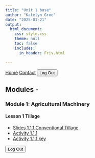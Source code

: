 ```yaml
---
title: "Unit 1 base"
author: "Katelyn Groe"
date: "2025-01-21"
output:
  html_document:
    css: style.css
    theme: null
    toc: false
    includes:
      in_header: Friv.html

---
```


<script src="https://identity.netlify.com/v1/netlify-identity-widget.js"></script>

<nav>
  <a href="index.html">Home</a>
  <a href="contact.html">Contact</a>
  <button onclick="logout()">Log Out</button>
</nav>



<p style="margin-bottom: 20px;">


## Modules - 

### Module 1: Agricultural Machinery 
#### Lesson 1 Tillage 
- [Slides 1.1.1 Conventional Tillage](TR\U1\1 Types of Machinery\Tillage\Lesson1.1.1\lesson 1.1.1.pptx)
- [Activity 1.1.1](TR\U1\1 Types of Machinery\Tillage\Lesson1.1.1\Activity 1.1.1.docx)
- [Activity 1.1.1 key](TR\U1\1 Types of Machinery\Tillage\Lesson1.1.1\Activity 1.1.1 key.docx)



<button onclick="logout()">Log Out</button>

<script>
    function logout() {
        netlifyIdentity.logout();
    }

    netlifyIdentity.on("logout", () => {
        window.location.href = "index.html"; // Redirect to home after logout
    });
</script>
